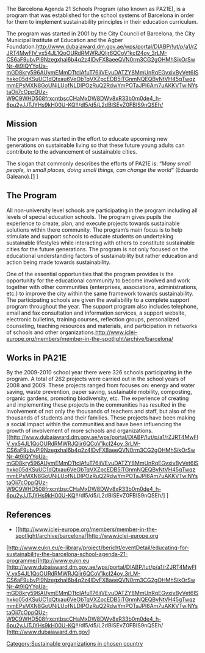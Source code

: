 
The Barcelona Agenda 21 Schools Program (also known as PA21E), is a program that was established for the school systems of Barcelona in order for them to implement sustainability principles in their education curriculum. 

The program was started in 2001 by the City Council of Barcelona, the City Municipal Institute of Education and the Agber Foundation.[[http://www.dubaiaward.dm.gov.ae/wps/portal/DIABP/!ut/p/a1/rZJRT4MwFIV_yx54JL1QoOURdRMWRJQljr6QCoV1kcI24oy_3rLM-CS6aF9ubvPl9NzegxhaI6b4q2z4IDvFX8aeeQVN0rm3CG2gOHMhSikOrSwNr-4t9IQYYqUa-mGD8kry596AUymEMmDTtcIAfuT76iiVEvuDATZY8MmUnRqEGvxivByVet6IShxko05dKSuUC1dQtxau6VeObTqVXZpcEDB5iTGnmNQEQBvNtVH45gTwqzmmEPsMXN8GoUNiLUofNLDIPOzRuQ2RdwYmPOTaJPl6Am7uAKKVTwiNYstaOii7cOppQUz-W9C9WHD508frxcntbscCHaMxDW8DWv8xR33b0m0de4_h-6pu2yJJTJYHs9kH00U-KQ!!/dl5/d5/L2dBISEvZ0FBIS9nQSEh/]]
== Mission ==

The program was started in the effort to educate upcoming new generations on sustainable living so that these future young adults can contribute to the advancement of sustainable cities. 

The slogan that commonly describes the efforts of PA21E is: “''Many small people, in small places, doing small things, can change the world''” (Eduardo Galeano).[[http://www.eukn.eu/e-library/project/bericht/eventDetail/educating-for-sustainability-the-barcelona-school-agenda-21-programme/]
]

== The Program ==

All non-university level schools are participating in the program including all levels of special education schools.
The program gives pupils the experience to create, plan, and execute projects towards sustainable solutions within there community. 
The program’s main focus is to help stimulate and support schools to educate students on undertaking sustainable lifestyles while interacting with others to constitute sustainable cities for the future generations. 
The program is not only focused on the educational understanding factors of sustainability but rather education and action being made towards sustainability.

One of the essential opportunities that the program provides is the opportunity for the educational community to become involved and work together with other communities (enterprises, associations, administrations, etc.) to improve the city within the same framework towards sustainability. 
The participating schools are given the availability to a complete support program throughout the year. The support program also includes telephone, email and fax consultation and information services, a support website, electronic bulletins, training courses, reflection groups, personalized counseling, teaching resources and materials, and participation in networks of schools and other organizations.[[http://www.iclei-europe.org/members/member-in-the-spotlight/archive/barcelona/]]

== Works in PA21E ==

By the 2009-2010 school year there were 326 schools participating in the program. 
A total of 262 projects were carried out in the school years of 2008 and 2009. These projects ranged from focuses on: energy and water saving, waste prevention, paper saving, sustainable mobility, composting, organic gardens, promoting biodiversity, etc. 
The experience of creating and implementing these projects in the communities has resulted in the involvement of not only the thousands of teachers and staff, but also of the thousands of students and their families. These projects have been making a social impact within the communities and have been influencing the growth of involvement of more schools and organizations. [[http://www.dubaiaward.dm.gov.ae/wps/portal/DIABP/!ut/p/a1/rZJRT4MwFIV_yx54JL1QoOURdRMWRJQljr6QCoV1kcI24oy_3rLM-CS6aF9ubvPl9NzegxhaI6b4q2z4IDvFX8aeeQVN0rm3CG2gOHMhSikOrSwNr-4t9IQYYqUa-mGD8kry596AUymEMmDTtcIAfuT76iiVEvuDATZY8MmUnRqEGvxivByVet6IShxko05dKSuUC1dQtxau6VeObTqVXZpcEDB5iTGnmNQEQBvNtVH45gTwqzmmEPsMXN8GoUNiLUofNLDIPOzRuQ2RdwYmPOTaJPl6Am7uAKKVTwiNYstaOii7cOppQUz-W9C9WHD508frxcntbscCHaMxDW8DWv8xR33b0m0de4_h-6pu2yJJTJYHs9kH00U-KQ!!/dl5/d5/L2dBISEvZ0FBIS9nQSEh/]
]


== References ==

*[[http://www.iclei-europe.org/members/member-in-the-spotlight/archive/barcelona/]http://www.iclei-europe.org
[http://www.eukn.eu/e-library/project/bericht/eventDetail/educating-for-sustainability-the-barcelona-school-agenda-21-programme/]http://www.eukn.eu
[http://www.dubaiaward.dm.gov.ae/wps/portal/DIABP/!ut/p/a1/rZJRT4MwFIV_yx54JL1QoOURdRMWRJQljr6QCoV1kcI24oy_3rLM-CS6aF9ubvPl9NzegxhaI6b4q2z4IDvFX8aeeQVN0rm3CG2gOHMhSikOrSwNr-4t9IQYYqUa-mGD8kry596AUymEMmDTtcIAfuT76iiVEvuDATZY8MmUnRqEGvxivByVet6IShxko05dKSuUC1dQtxau6VeObTqVXZpcEDB5iTGnmNQEQBvNtVH45gTwqzmmEPsMXN8GoUNiLUofNLDIPOzRuQ2RdwYmPOTaJPl6Am7uAKKVTwiNYstaOii7cOppQUz-W9C9WHD508frxcntbscCHaMxDW8DWv8xR33b0m0de4_h-6pu2yJJTJYHs9kH00U-KQ!!/dl5/d5/L2dBISEvZ0FBIS9nQSEh/ ]http://www.dubaiaward.dm.gov] 




[[Category:Sustainable organizations in chosen country]]